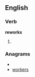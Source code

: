 ==English==

===Verb===
'''reworks'''

# {{third-person singular of|[[rework]]}}

===Anagrams===
* {{alphagram|ekorrsw}}
* [[workers#English|workers]]